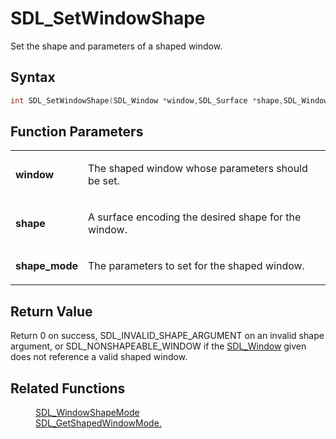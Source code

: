 = SDL_SetWindowShape =

Set the shape and parameters of a shaped window.

== Syntax ==

<syntaxhighlight lang='c'>
int SDL_SetWindowShape(SDL_Window *window,SDL_Surface *shape,SDL_WindowShapeMode *shape_mode);
</syntaxhighlight>

== Function Parameters ==

{|
|'''window'''
|The shaped window whose parameters should be set.
|-
|'''shape'''
|A surface encoding the desired shape for the window.
|-
|'''shape_mode'''
|The parameters to set for the shaped window.
|}

== Return Value ==

Return 0 on success, SDL_INVALID_SHAPE_ARGUMENT on an invalid shape
argument, or SDL_NONSHAPEABLE_WINDOW if the [[SDL_Window]] given does not
reference a valid shaped window.

== Related Functions ==

:[[SDL_WindowShapeMode]]
:[[SDL_GetShapedWindowMode.]]



